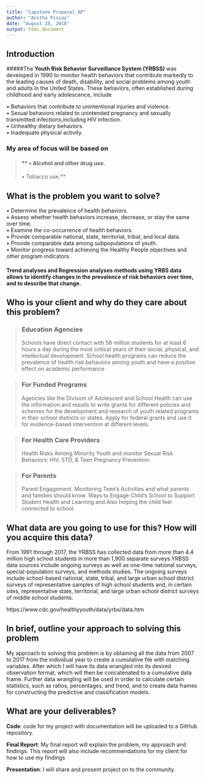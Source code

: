 ```yaml
---
title: "Capstone Proposal_AP"
author: "Anitha Pissay"
date: "August 28, 2018"
output: html_document
---
```


## **Introduction** 

#####The **Youth Risk Behavior Surveillance System (YRBSS)** was developed in 1990 to monitor health behaviors that contribute markedly to the leading causes of death, disability, and social problems among youth and adults in the United States. These behaviors, often established during childhood and early adolescence, include 

•	Behaviors that contribute to unintentional injuries and violence.  
•	Sexual behaviors related to unintended pregnancy and sexually transmitted infections,including   HIV infection.  
•	Unhealthy dietary behaviors.  
•	Inadequate physical activity.  

### My area of focus will be based on 

> #### ** •	Alcohol and other drug use.     
•	Tobacco use.**

## **What is the problem you want to solve?** ##

•	Determine the prevalence of health behaviors.  
•	Assess whether health behaviors increase, decrease, or stay the same over time.  
•	Examine the co-occurrence of health behaviors.  
•	Provide comparable national, state, territorial, tribal, and local data.  
•	Provide comparable data among subpopulations of youth.  
•	Monitor progress toward achieving the Healthy People objectives and other program indicators.

#### Trend analyses and Regression analyses methods using YRBS data allows to identify changes in the prevalence of risk behaviors over time, and to describe that change. 

## **Who is your client and why do they care about this  problem?**##

>### Education Agencies
Schools have direct contact with 56 million students for at least 6 hours a day during the most critical years of their social, physical, and intellectual development. School health programs can reduce the prevalence of health risk behaviors among youth and have a positive effect on academic performance

>### For Funded Programs
Agencies like the Division of Adolescent and School Health can use the information and results to write grants for different policies and schemes for the development and research of youth related programs in their school districts or states. Apply for federal grants and use it for evidence-based intervention at different levels.

>### For Health Care Providers
Health Risks Among Minority Youth and monitor Sexual Risk Behaviors: HIV, STD, & Teen Pregnancy Prevention

>### For Parents
Parent Engagement. Monitoring Teen’s Activities and what parents and families should know.
Ways to Engage Child’s School to Support Student Health and Learning and Also helping the child feel connected to school.

## **What data are you going to use for this? How will you acquire this data?**##
 
From 1991 through 2017, the YRBSS has collected data from more than 4.4 million high school students in more than 1,900 separate surveys.YRBSS data sources include ongoing surveys as well as one-time national surveys, special-population surveys, and methods studies. The ongoing surveys include school-based national, state, tribal, and large urban school district surveys of representative samples of high school students and, in certain sites, representative state, territorial, and large urban school district surveys of middle school students. 

https://www.cdc.gov/healthyyouth/data/yrbs/data.htm


## **In brief, outline your approach to solving this problem**##

My approach to solving this problem is by obtaining all the data from 2007 to 2017 from the individual year to create a cumulative file with matching variables.
After which I will have its data wrangled into its desired observation format, which will then be concatenated to a cumulative data frame. Further data wrangling will be used in order to calculate certain statistics, such as ratios, percentages, and trend, and to create data frames for constructing the predictive and classification models.

## **What are your deliverables?**##

**Code**: code for my project with documentation will be uploaded to a GitHub repository.

**Final Report**: My final report will explain the problem, my approach and findings. This report will also include recommendations for my client for how to use my findings 

**Presentation**: I will share and present project on to the community.

